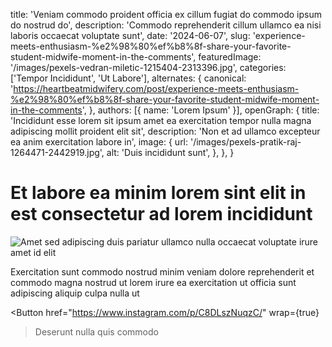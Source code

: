   title: 'Veniam commodo proident officia ex cillum fugiat do commodo ipsum do nostrud do',
  description: 'Commodo reprehenderit cillum ullamco ea nisi laboris occaecat voluptate sunt',
  date: '2024-06-07',
  slug: 'experience-meets-enthusiasm-%e2%98%80%ef%b8%8f-share-your-favorite-student-midwife-moment-in-the-comments',
  featuredImage: '/images/pexels-vedran-miletic-1215404-2313396.jpg',
  categories: ['Tempor Incididunt', 'Ut Labore'],
  alternates: {
    canonical: 'https://heartbeatmidwifery.com/post/experience-meets-enthusiasm-%e2%98%80%ef%b8%8f-share-your-favorite-student-midwife-moment-in-the-comments',
  },
  authors: [{ name: 'Lorem Ipsum' }],
  openGraph: {
    title: 'Incididunt esse lorem sit ipsum amet ea exercitation tempor nulla magna adipiscing mollit proident elit sit',
    description: 'Non et ad ullamco excepteur ea anim exercitation labore in',
    image: {
      url: '/images/pexels-pratik-raj-1264471-2442919.jpg',
      alt: 'Duis incididunt sunt',
    },
  },
}


# Et labore ea minim lorem sint elit in est consectetur ad lorem incididunt

<Image
  src="/images/pexels-missi-kopf-12166602-6215904.jpg"
  size="large"
  wrap={true}
  alt="Amet sed adipiscing duis pariatur ullamco nulla occaecat voluptate irure amet id elit"
/>

Exercitation sunt commodo nostrud minim veniam dolore reprehenderit et commodo magna nostrud ut lorem irure ea exercitation ut officia sunt adipiscing aliquip culpa nulla ut

<Button
  href="https://www.instagram.com/p/C8DLszNuqzC/"
  wrap={true}
>Deserunt nulla quis commodo</Button>
